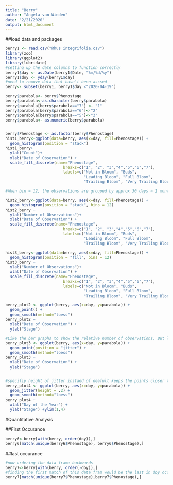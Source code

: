 ```yaml
---
title: "Berry"
author: "Angela van Winden"
date: "2/21/2020"
output: html_document
---
```


##load data and packages
```r
berry1 <- read.csv("Rhus integrifolia.csv")
library(zoo)
library(ggplot2)
library(lubridate)
#setting up the date columns to function correctly
berry1$day <- as.Date(berry1$Date, "%m/%d/%y")
berry1$doy <- yday(berry1$day)
#need to remove data that hasn't been asssed
berry<- subset(berry1, berry1$day <"2020-04-19")
```

```r
berry$parabola<- berry$Phenostage
berry$parabola<-as.character(berry$parabola)
berry$parabola[berry$parabola=="7"] <- "1"
berry$parabola[berry$parabola=="6"]<-"2"
berry$parabola[berry$parabola=="5"]<-"3"
berry$parabola<- as.numeric(berry$parabola)


berry$Phenostage <- as.factor(berry$Phenostage)
hist1_berry<-ggplot(data=berry, aes(x=day, fill=Phenostage)) +
  geom_histogram(position = "stack")
hist1_berry+
  ylab("Count")+
  xlab("Date of Observation") +
  scale_fill_discrete(name="Phenostage",
                         breaks=c("1", "2", "3","4","5","6","7"),
                         labels=c("Not in Bloom", "Buds", 
                                  "Leading Bloom", "Full Bloom",
                                  "Trailing Bloom", "Very Trailing Bloom", "Seeds/Fruit/Not in Bloom"))

#When bin = 12, the observations are grouped by approx 30 days ~ 1 month of data

hist2_berry<-ggplot(data=berry, aes(x=day, fill=Phenostage)) +
  geom_histogram(position = "stack", bins = 12)
hist2_berry +
  ylab("Number of Observations")+
  xlab("Date of Observation") +
  scale_fill_discrete(name="Phenostage",
                         breaks=c("1", "2", "3","4","5","6","7"),
                         labels=c("Not in Bloom", "Buds", 
                                  "Leading Bloom", "Full Bloom",
                                  "Trailing Bloom", "Very Trailing Bloom", "Seeds/Fruit/Not in Bloom"))

hist3_berry<-ggplot(data=berry, aes(x=day, fill=Phenostage)) +
  geom_histogram(position = "fill", bins = 12)
hist3_berry +
  ylab("Number of Observations")+
  xlab("Date of Observation") +
  scale_fill_discrete(name="Phenostage",
                         breaks=c("1", "2", "3","4","5","6","7"),
                         labels=c("Not in Bloom", "Buds", 
                                  "Leading Bloom", "Full Bloom",
                                  "Trailing Bloom", "Very Trailing Bloom", "Seeds/Fruit/Not in Bloom"))

```

```r
berry_plot2 <- ggplot(berry, aes(x=day, y=parabola)) +
  geom_point() +
  geom_smooth(method="loess")
berry_plot2 +
  xlab("Date of Observation") +
  ylab("Stage")

#Like the bar graphs to show the relative number of observations. But like the graph as a visual representation. Tyring to combine the two. But does this jitter too much?
berry_plot3 <- ggplot(berry, aes(x=day, y=parabola)) +
  geom_point(position = "jitter") +
  geom_smooth(method="loess")
berry_plot3 +
  xlab("Date of Observation") +
  ylab("Stage")


#specifiy height of jitter instaed of deafult keeps the points closer together and emphazies the discretness more. a smaller height would get it even tighter but already losing some points to overlapping. I think I like this one the best :) 
berry_plot4 <- ggplot(berry, aes(x=doy, y=parabola)) +
  geom_jitter(height = .2) +
  geom_smooth(method="loess")
berry_plot4 +
  xlab("Day of the Year") +
  ylab("Stage") +ylim(1,4)

```

#Quantitative Analysis 

##First Occurance 
```r
berry6<-berry[with(berry, order(doy)),]
berry6[match(unique(berry6$Phenostage), berry6$Phenostage),]
```
##last occurance 
```r
#now ordering the data frame backwards
berry7<-berry[with(berry, order(-doy)),]
#finding the first match of this data fram would be the last in doy occurance 
berry7[match(unique(berry7$Phenostage),berry7$Phenostage),]
```
